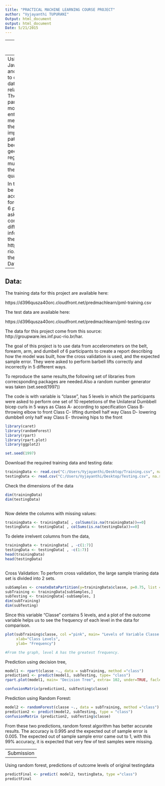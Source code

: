 ```yaml
---
title: "PRACTICAL MACHINE LEARNING COURSE PROJECT"
author: "Vyjayanthi TUPURANI"
Output: html_document
output: html_document
Date: 5/21/2015
---
```


---
Background Of THIS pROJECT 
---
Using devices such as Jawbone Up, Nike FuelBand, and Fitbit it is now possible to collect a large amount of data about personal activity relatively inexpensively. These type of devices are part of the quantified self movement - a group of enthusiasts who take measurements about themselves regularly to improve their health, to find patterns in their behavior, or because they are tech geeks. One thing that people regularly do is quantify how much of a particular activity they do, but they rarely quantify how well they do it. 

In this project, the goal will be to use data from accelerometers on the belt, forearm, arm, and dumbell of 6 participants. They were asked to perform barbell lifts correctly and incorrectly in 5 different ways. More information is available from the website here: http://groupware.les.inf.puc-rio.br/har (see the section on the Weight Lifting Exercise Dataset). 

---
Data:
---
The training data for this project are available here: 

https://d396qusza40orc.cloudfront.net/predmachlearn/pml-training.csv

The test data are available here: 

https://d396qusza40orc.cloudfront.net/predmachlearn/pml-testing.csv

The data for this project come from this source: http://groupware.les.inf.puc-rio.br/har.

The goal of this project is to use data from accelerometers on the belt, forearm, arm, and dumbell of 6 participants to create a report describing how the model was built, how the cross validation is used, and the expected sample error. They were asked to perform barbell lifts correctly and incorrectly in 5 different ways. 

To reproduce the same results,the following set of libraries from correcsponding packages are needed.Also a random number generator was taken (set.seed(1997))

The code is with variable is "classe", has 5 levels in which the participants were asked to perform one set of 10 repetetions of the Unilateral Dumbbell bicep curls in 5 ways as
Class A- according to specification
Class B- throwing elbow to front
Class C- lifting dumbell half way
Class D- lowering dumbbell only half way
Class E- throwing hips to the front
```r
library(caret)
library(randomForest)
library(rpart)
library(rpart.plot)
library(ggplot2)

set.seed(1997)

```

Download the required training data and testing data:
```r
trainingData <- read.csv("C:/Users/Vyjayanthi/Desktop/Training.csv", na.strings=c("NA","#DIV/0!", ""))
testingData <- read.csv("C:/Users/Vyjayanthi/Desktop/Testing.csv", na.strings=c("NA","#DIV/0!", ""))
```

Check the dimensions of the data

```r
dim(trainingData)
dim(testingData)
 
```

Now delete the columns with missing values:
```r
trainingData <- trainingData[ , colSums(is.na(trainingData))==0]
testingData <- testingData[ , colSums(is.na(testingData))==0]
```

To delete irrelvent columns from the data,
```r
trainingData <- trainingData[ , -c(1:7)]
testingData <- testingData[ , -c(1:7)]
head(trainingData)
head(testingData)
 
```

Cross Validation:
To perform cross validation, the large sample trianing data set is divided into 2 sets.

```r
subSamples <- createDataPartition(y=trainingData$classe, p=0.75, list =FALSE)
subTraining <- trainingData[subSamples,]
subTesting <- trainingData[-subSamples, ]
dim(subTraining)
dim(subTesting)
```

Since this variable "Classe" contains 5 levels, and a plot of the outcome variable helps us to see the frequency of each level in the data for comparison.

```r
plot(subTraining$classe, col ="pink", main= "Levels of Variable Classe within the Training data set",
     xlab="Class Levels", 
     ylab= "Frequency")

#From the graph, level A has the greatest frequency.
```

Prediction using decision tree,
```r
model1 <- rpart(classe ~., data = subTraining, method ="class")
prediction1 <- predict(model1, subTesting, type= "class")
rpart.plot(model1, main= "Decision Tree", extra= 102, under=TRUE, faclen=0)

confusionMatrix(prediction1, subTesting$classe)
```

Prediction using Random Forest:
```r
model2 <- randomForest(classe ~., data = subTraining, method ="class")
prediction2 <- predict(model2, subTesting, type = "class")
confusionMatrix (prediction2, subTesting$classe)
```

From these two predictions, random forest algorithm has better accurate results. The accuracy is 0.995 and the expected out of sample error is 0.005. The expected out of sample sample error came out to 1, with this 99% accuracy, it is expected that very few of test samples were missing.


---
Submission
---

Using random forest, predictions of outcome levels of original testingdata

```r
predictFinal <- predict( model2, testingData, type ="class")
predictFinal
```

